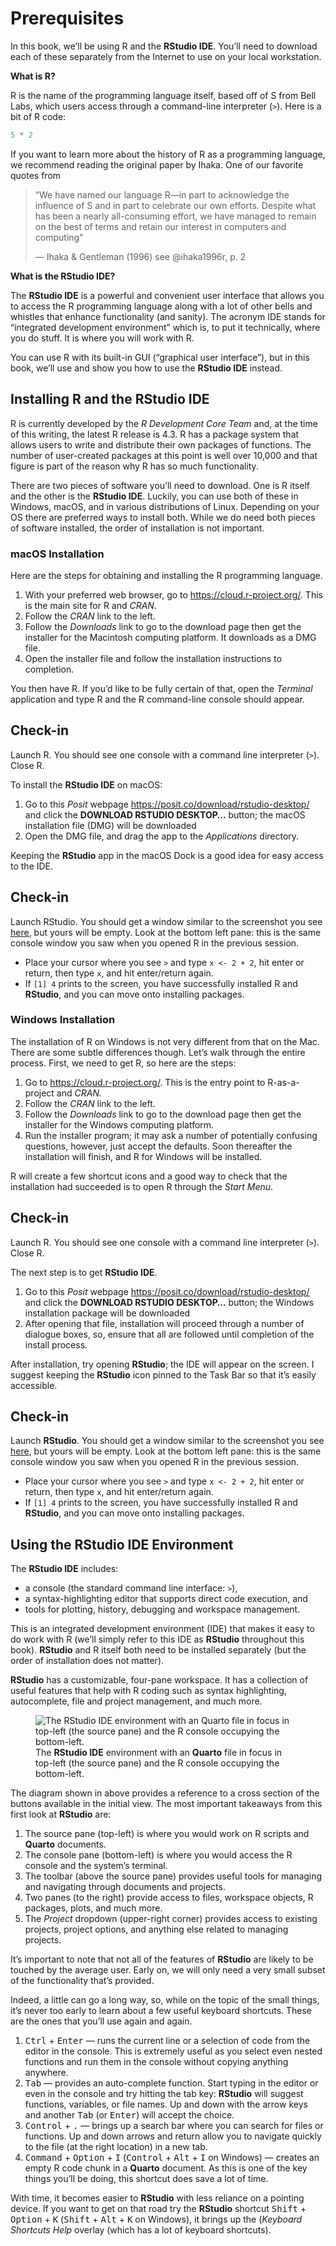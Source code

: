 # Prerequisites {-}

In this book, we'll be using R and the **RStudio IDE**. You'll need to download each of these separately from the Internet to use on your local workstation.

**What is R?** 

R is the name of the programming language itself, based off of S from Bell Labs, which users access through a command-line interpreter (`>`). Here is a bit of R code:

```r
5 * 2
```

If you want to learn more about the history of R as a programming language, we recommend reading the original paper by Ihaka. One of our favorite quotes from 

> "We have named our language R—in part to acknowledge the influence of S and in part to celebrate our own efforts. Despite what has been a nearly all-consuming effort, we have managed to remain on the best of terms and retain our interest in computers and computing"
>
> — Ihaka & Gentleman (1996) see @ihaka1996r, p. 2

**What is the RStudio IDE?**

The **RStudio IDE** is a powerful and convenient user interface that allows you to access the R programming language along with a lot of other bells and whistles that enhance functionality (and sanity). The acronym IDE stands for "integrated development environment" which is, to put it technically, where you do stuff. It is where you will work with R. 

You can use R with its built-in GUI ("graphical user interface"), but in this book, we'll use and show you how to use the **RStudio IDE** instead.

## Installing R and the **RStudio IDE**

R is currently developed by the *R Development Core Team* and, at the time of this writing, the latest R release is 4.3. R has a package system that allows users to write and distribute their own packages of functions. The number of user-created packages at this point is well over 10,000 and that figure is part of the reason why R has so much functionality.

There are two pieces of software you'll need to download. One is R itself and the other is the **RStudio IDE**. Luckily, you can use both of these in Windows, macOS, and in various distributions of Linux. Depending on your OS there are preferred ways to install both. While we do need both pieces of software installed, the order of installation is not important.

### macOS Installation {-}

Here are the steps for obtaining and installing the R programming language.

1. With your preferred web browser, go to <https://cloud.r-project.org/>. This is the main site for R and *CRAN*.
2. Follow the *CRAN* link to the left.
3. Follow the *Downloads* link to go to the download page then get the installer for the Macintosh computing platform. It downloads as a DMG file.
4. Open the installer file and follow the installation instructions to completion.

You then have R. If you’d like to be fully certain of that, open the *Terminal* application and type R and the R command-line console should appear.

:::{.callout-note}
## Check-in

Launch R. You should see one console with a command line interpreter (`>`). Close R.
:::

To install the **RStudio IDE** on macOS:

1. Go to this *Posit* webpage <https://posit.co/download/rstudio-desktop/> and click the **DOWNLOAD RSTUDIO DESKTOP...** button; the macOS installation file (DMG) will be downloaded
2. Open the DMG file, and drag the app to the *Applications* directory.

Keeping the **RStudio** app in the macOS Dock is a good idea for easy access to the IDE.

:::{.callout-note}
## Check-in

Launch RStudio. You should get a window similar to the screenshot you see [here](https://www.rstudio.com/wp-content/uploads/2014/04/rstudio-workbench.png), but yours will be empty. Look at the bottom left pane: this is the same console window you saw when you opened R in the previous session.

* Place your cursor where you see `>` and type `x <- 2 + 2`, hit enter or return, then type `x`, and hit enter/return again. 
* If `[1] 4` prints to the screen, you have successfully installed R and **RStudio**, and you can move onto installing packages.
:::

### Windows Installation {-}

The installation of R on Windows is not very different from that on the Mac. There are some subtle differences though. Let's walk through the entire process. First, we need to get R, so here are the steps:

1. Go to <https://cloud.r-project.org/>. This is the entry point to R-as-a-project and *CRAN.*
2. Follow the *CRAN* link to the left.
3. Follow the *Downloads* link to go to the download page then get the installer for the Windows computing platform.
4. Run the installer program; it may ask a number of potentially confusing questions, however, just accept the defaults. Soon thereafter the installation will finish, and R for Windows will be installed.

R will create a few shortcut icons and a good way to check that the installation had succeeded is to open R through the *Start Menu*.

:::{.callout-note}
## Check-in

Launch R. You should see one console with a command line interpreter (`>`). Close R.
:::

The next step is to get **RStudio IDE**.

1. Go to this *Posit* webpage <https://posit.co/download/rstudio-desktop/> and click the **DOWNLOAD RSTUDIO DESKTOP...** button; the Windows installation package will be downloaded
2. After opening that file, installation will proceed through a number of dialogue boxes, so, ensure that all are followed until completion of the install process.

After installation, try opening **RStudio**; the IDE will appear on the screen. I suggest keeping the **RStudio** icon pinned to the Task Bar so that it's easily accessible.

:::{.callout-note}
## Check-in

Launch **RStudio**. You should get a window similar to the screenshot you see [here](https://www.rstudio.com/wp-content/uploads/2014/04/rstudio-workbench.png), but yours will be empty. Look at the bottom left pane: this is the same console window you saw when you opened R in the previous session.

* Place your cursor where you see `>` and type `x <- 2 + 2`, hit enter or return, then type `x`, and hit enter/return again. 
* If `[1] 4` prints to the screen, you have successfully installed R and **RStudio**, and you can move onto installing packages.
:::

## Using the **RStudio IDE** Environment

The **RStudio IDE** includes:

* a console (the standard command line interface: `>`), 
* a syntax-highlighting editor that supports direct code execution, and 
* tools for plotting, history, debugging and workspace management.

This is an integrated development environment (IDE) that makes it easy to do work with R (we'll simply refer to this IDE as **RStudio** throughout this book). **RStudio** and R itself both need to be installed separately (but the order of installation does not matter).
	
**RStudio** has a customizable, four-pane workspace. It has a collection of useful features that help with R coding such as syntax highlighting, autocomplete, file and project management, and much more.

![The **RStudio IDE** environment with an **Quarto** file in focus in top-left (the source pane) and the R console occupying the bottom-left.](img/rstudio-desktop-environment.png){#fig:rstudio-desktop-env}

The diagram shown in above provides a reference to a cross section of the buttons available in the initial view. The most important takeaways from this first look at **RStudio** are:

1. The source pane (top-left) is where you would work on R scripts and **Quarto** documents.
2. The console pane (bottom-left) is where you would access the R console and the system's terminal.
3. The toolbar (above the source pane) provides useful tools for managing and navigating through documents and projects.
4. Two panes (to the right) provide access to files, workspace objects, R packages, plots, and much more. 
5. The *Project* dropdown (upper-right corner) provides access to existing projects, project options, and anything else related to managing projects.
  
It's important to note that not all of the features of **RStudio** are likely to be touched by the average user. Early on, we will only need a very small subset of the functionality that's provided.

Indeed, a little can go a long way, so, while on the topic of the small things, it's never too early to learn about a few useful keyboard shortcuts. These are the ones that you'll use again and again.

1. <kbd>Ctrl</kbd> + <kbd>Enter</kbd> — runs the current line or a selection of code from the editor in the console. This is extremely useful as you select even nested functions and run them in the console without copying anything anywhere.
2. <kbd>Tab</kbd> — provides an auto-complete function. Start typing in the editor or even in the console and try hitting the tab key: **RStudio** will suggest functions, variables, or file names. Up and down with the arrow keys and another <kbd>Tab</kbd> (or <kbd>Enter</kbd>) will accept the choice.
3. <kbd>Control</kbd> + <kbd>.</kbd> — brings up a search bar where you can search for files or functions. Up and down arrows and return allow you to navigate quickly to the file (at the right location) in a new tab.
4. <kbd>Command</kbd> + <kbd>Option</kbd> + <kbd>I</kbd> (<kbd>Control</kbd> + <kbd>Alt</kbd> + <kbd>I</kbd> on Windows) — creates an empty R code chunk in a **Quarto** document. As this is one of the key things you'll be doing, this shortcut does save a lot of time.
  
With time, it becomes easier to **RStudio** with less reliance on a pointing device. If you want to get on that road try the **RStudio** shortcut <kbd>Shift</kbd> + <kbd>Option</kbd> + <kbd>K</kbd> (<kbd>Shift</kbd> + <kbd>Alt</kbd> + <kbd>K</kbd> on Windows), it brings up the (*Keyboard Shortcuts Help* overlay (which has a lot of keyboard shortcuts).

